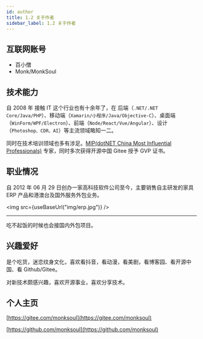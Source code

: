 ```yaml
---
id: author
title: 1.2 关于作者
sidebar_label: 1.2 关于作者
---
```



## 互联网账号

- 百小僧
- Monk/MonkSoul

## 技术能力

自 2008 年 接触 IT 这个行业也有十余年了，在 后端（`.NET/.NET Core/Java/PHP`）、移动端（`Xamarin/小程序/Java/Objective-C`）、桌面端（`WinForm/WPF/Electron`）、前端（`Node/React/Vue/Angular`）、设计（`Photoshop、CDR、AI`）等主流领域略知一二。

同时在技术培训领域也多有涉足。[MIP(dotNET China Most Influential Professionals)](https://www.chinadot.net/) 专家，同时多次获得开源中国 Gitee 授予 GVP 证书。

## 职业情况

自 2012 年 06 月 29 日创办一家高科技软件公司至今，主要销售自主研发的家具 ERP 产品和港澳台及国外服务外包业务。

<img src={useBaseUrl("img/erp.jpg")} />

---

吃不起饭的时候也会接国内外包项目。

## 兴趣爱好

是个吃货，迷恋纹身文化，喜欢看抖音，看动漫，看美剧，看博客园、看开源中国、看 Github/Gitee。

对新技术颇感兴趣，喜欢开源事业，喜欢分享技术。

## 个人主页

[https://gitee.com/monksoul](https://gitee.com/monksoul)

[https://github.com/monksoul](https://github.com/monksoul)
